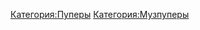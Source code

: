 {{Инфобокс для пуперов
|title2=E253MechaShadow
|другие_ники=MechaShadowVO
|image3=[[Файл:E253MechaShadow.jpg|thumb|left|200px]]
|сферы_творчества=RYTP, RYTPMV, Озвучка
|год_начала=2011
|image4=[[Файл:Андрей_Гладков.jpg|thumb|left|200px]]
|имя_фамилия=Андрей Гладков
|дата_рождения=28 июля
|место_проживания=Самара
|ссылки=[https://vk.com/e253mechashadow Страница ВК] 
[https://vk.com/e253mechashadowden Группа озвучки] 
[https://www.youtube.com/user/E253MechaShadow YouTube] 
[https://www.youtube.com/channel/UCuN81yyJVv2qAbHlCSPgtcg Канал озвучки] 
[https://www.twitch.tv/e253mechashadow Twitch] 
[https://www.patreon.com/mechashadowvo Patreon] 
}}
[[Категория:Пуперы]]
[[Категория:Музпуперы]]